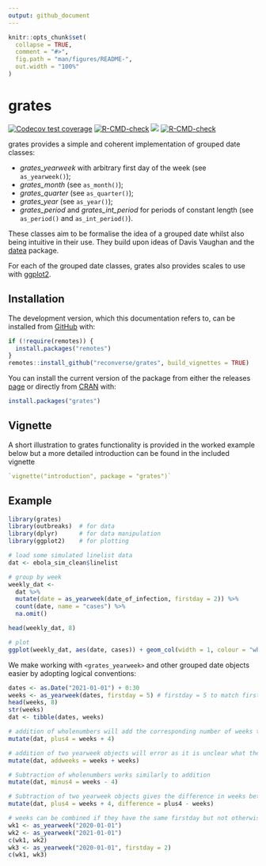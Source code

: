 ```yaml
---
output: github_document
---
```


<!-- README.md is generated from README.Rmd. Please edit that file -->

```r
knitr::opts_chunk$set(
  collapse = TRUE,
  comment = "#>",
  fig.path = "man/figures/README-",
  out.width = "100%"
)
```

# grates

<!-- badges: start -->
[![Codecov test coverage](https://codecov.io/gh/reconverse/grates/branch/main/graph/badge.svg)](https://app.codecov.io/gh/reconverse/grates?branch=main)
[![R-CMD-check](https://github.com/reconverse/grates/workflows/R-CMD-check/badge.svg)](https://github.com/reconverse/grates/actions)
[![](https://raw.githubusercontent.com/reconverse/reconverse.github.io/master/images/badge-maturing.svg)](https://www.reconverse.org/lifecycle.html#maturing)
[![R-CMD-check](https://github.com/reconverse/grates/actions/workflows/R-CMD-check.yaml/badge.svg)](https://github.com/reconverse/grates/actions/workflows/R-CMD-check.yaml)
<!-- badges: end -->

grates provides a simple and coherent implementation of grouped date classes:

* *grates_yearweek* with arbitrary first day of the week (see `as_yearweek()`);
* *grates_month* (see `as_month()`);
* *grates_quarter* (see `as_quarter()`);
* *grates_year* (see `as_year()`);
* *grates_period* and *grates_int_period* for periods of constant length (see `as_period()` and `as_int_period()`).

These classes aim to be formalise the idea of a grouped date whilst also being intuitive in their use.
They build upon ideas of Davis Vaughan and the [datea](https://github.com/DavisVaughan/datea/) package.

For each of the grouped date classes, grates also provides scales to use with [ggplot2](https://cran.r-project.org/package=ggplot2). 

## Installation

The development version, which this documentation refers to, can be installed
from [GitHub](https://github.com/) with:

```r
if (!require(remotes)) {
  install.packages("remotes")
}
remotes::install_github("reconverse/grates", build_vignettes = TRUE)
```

You can install the current version of the package from either the releases [page](https://github.com/reconverse/grates/releases) or directly from [CRAN](https://cran.r-project.org/) with:

```r
install.packages("grates")
```


## Vignette

A short illustration to grates functionality is provided in the worked example below but a more detailed introduction can be found in the included vignette

```r
`vignette("introduction", package = "grates")`
```

## Example
```r
library(grates) 
library(outbreaks)  # for data
library(dplyr)      # for data manipulation
library(ggplot2)    # for plotting

# load some simulated linelist data
dat <- ebola_sim_clean$linelist

# group by week
weekly_dat <- 
  dat %>%
  mutate(date = as_yearweek(date_of_infection, firstday = 2)) %>% 
  count(date, name = "cases") %>% 
  na.omit()

head(weekly_dat, 8)

# plot
ggplot(weekly_dat, aes(date, cases)) + geom_col(width = 1, colour = "white") + theme_bw() + xlab("")
```

We make working with `<grates_yearweek>` and other grouped date objects easier by adopting logical conventions:

```r
dates <- as.Date("2021-01-01") + 0:30
weeks <- as_yearweek(dates, firstday = 5) # firstday = 5 to match first day of year
head(weeks, 8)
str(weeks)
dat <- tibble(dates, weeks)

# addition of wholenumbers will add the corresponding number of weeks to the object
mutate(dat, plus4 = weeks + 4)

# addition of two yearweek objects will error as it is unclear what the intention is
mutate(dat, addweeks = weeks + weeks)

# Subtraction of wholenumbers works similarly to addition
mutate(dat, minus4 = weeks - 4)

# Subtraction of two yearweek objects gives the difference in weeks between them
mutate(dat, plus4 = weeks + 4, difference = plus4 - weeks)

# weeks can be combined if they have the same firstday but not otherwise
wk1 <- as_yearweek("2020-01-01")
wk2 <- as_yearweek("2021-01-01")
c(wk1, wk2)
wk3 <- as_yearweek("2020-01-01", firstday = 2)
c(wk1, wk3)
```
